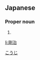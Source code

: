 ==Japanese==
{{ja-kanjitab|剛|治}}

===Proper noun===
{{ja-pos|proper|こうじ}}

# {{given name|male|lang=ja}}

[[Category:Japanese male given names|こうじ]]

[[li:剛治]]